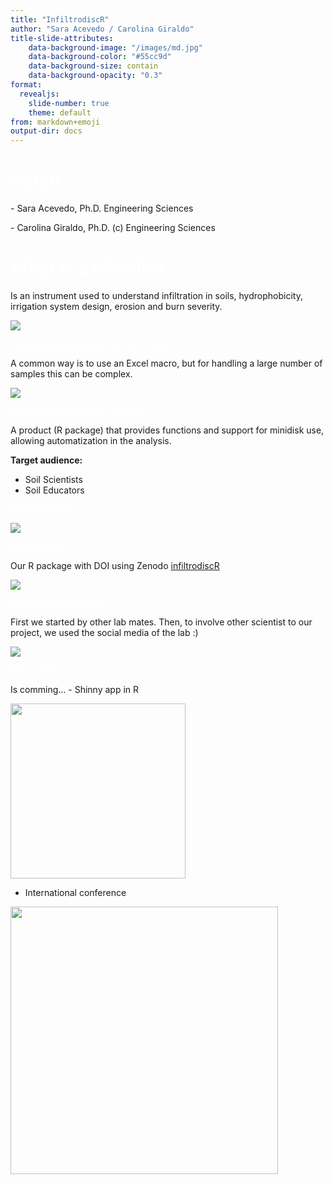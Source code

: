 ```yaml
---
title: "InfiltrodiscR" 
author: "Sara Acevedo / Carolina Giraldo"
title-slide-attributes:
    data-background-image: "/images/md.jpg"
    data-background-color: "#55cc9d"
    data-background-size: contain
    data-background-opacity: "0.3"
format:
  revealjs: 
    slide-number: true
    theme: default
from: markdown+emoji
output-dir: docs
---
```


# [Hello!]{style="color: white;float:center;text-align:left;"} {background-color="#55cc9d"}

::: incremental
\- Sara Acevedo, Ph.D. Engineering Sciences

\- Carolina Giraldo, Ph.D. (c) Engineering Sciences
:::

# [What is a Minidisk]{style="color: white;float:center;text-align:left;"} {background-color="#55cc9d"}

Is an instrument used to understand infiltration in soils, hydrophobicity, irrigation system design, erosion and burn severity.

![](images/mini.png){fig-align="center"}

# [Minisdisk and Data analysis: the main problem]{style="color: white;float:center;text-align:left;"} {background-color="#55cc9d" style="font-size: 80%;"}

A common way is to use an Excel macro, but for handling a large number of samples this can be complex.

![](images/macro.png){fig-align="center"}

# [Minisdisk and Data analysis: Our project]{style="color: white;float:center;text-align:left;"} {background-color="#55cc9d" style="font-size: 80%;"}

A product (R package) that provides functions and support for minidisk use, allowing automatization in the analysis.

**Target audience:**

-   Soil Scientists
-   Soil Educators

# [How did we do it?]{style="color: white;float:center;text-align:left;"} {background-color="#55cc9d" style="font-size: 80%;"}

![](images/flow.png){fig-align="center"}

# [The final result]{style="color: white;float:center;text-align:left;"} {background-color="#55cc9d" style="font-size: 80%;"}

Our R package with DOI using Zenodo [infiltrodiscR](https://github.com/biofisicasuelos/infiltrodiscR)

![](images/github.png){fig-align="center"}

# [How did we involve others?]{style="color: white;float:center;text-align:left;"} {background-color="#55cc9d" style="font-size: 80%;"}

First we started by other lab mates. Then, to involve other scientist to our project, we used the social media of the lab :)

![](images/social.png){fig-align="center"}

# [What´s next?]{style="color: white;float:center;text-align:left;"} {background-color="#55cc9d" style="font-size: 80%;"}

Is comming... - Shinny app in R

![](images/shinny.png){fig-align="center" width="280"}

-   International conference

![](images/sssa.png){fig-align="center" width="428"}
